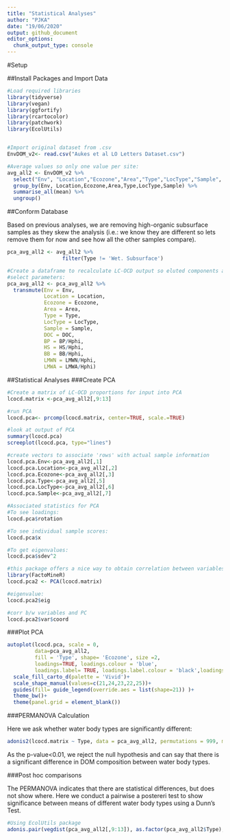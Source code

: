 ```yaml
---
title: "Statistical Analyses"
author: "PJKA"
date: "19/06/2020"
output: github_document
editor_options: 
  chunk_output_type: console
---
```

#Setup

##Install Packages and Import Data

```r
#Load required libraries
library(tidyverse)
library(vegan)
library(ggfortify)
library(rcartocolor)
library(patchwork)
library(EcolUtils)


#Import original dataset from .csv
EnvDOM_v2<- read.csv("Aukes et al LO Letters Dataset.csv")

#Average values so only one value per site:
avg_all2 <- EnvDOM_v2 %>%
  select("Env", "Location","Ecozone","Area","Type","LocType","Sample", "DOC","Hphi","BP","HS","BB","LMWN","LMWA","SUVA") %>%
  group_by(Env, Location,Ecozone,Area,Type,LocType,Sample) %>%
  summarise_all(mean) %>%
  ungroup()
```

##Conform Database  

Based on previous analyses, we are removing high-organic subsurface samples as they skew the analysis (i.e.: we know they are different so lets remove them for now and see how all the other samples compare).  

```r
pca_avg_all2 <- avg_all2 %>%
                  filter(Type != 'Wet. Subsurface')

#Create a dataframe to recalculate LC-OCD output so eluted components are proportions of overall eluted DOM (mgC/L) concentration
#select parameters:
pca_avg_all2 <- pca_avg_all2 %>%
  transmute(Env = Env,
            Location = Location,
            Ecozone = Ecozone,
            Area = Area,
            Type = Type,
            LocType = LocType,
            Sample = Sample,
            DOC = DOC,
            BP = BP/Hphi,
            HS = HS/Hphi,
            BB = BB/Hphi,
            LMWN = LMWN/Hphi,
            LMWA = LMWA/Hphi)

```

##Statistical Analyses
###Create PCA
```r
#Create a matrix of LC-OCD proportions for input into PCA 
lcocd.matrix <-pca_avg_all2[,9:13]

#run PCA
lcocd.pca<- prcomp(lcocd.matrix, center=TRUE, scale.=TRUE)

#look at output of PCA
summary(lcocd.pca)
screeplot(lcocd.pca, type="lines")

#create vectors to associate 'rows' with actual sample information
lcocd.pca.Env<-pca_avg_all2[,1]
lcocd.pca.Location<-pca_avg_all2[,2]
lcocd.pca.Ecozone<-pca_avg_all2[,3]
lcocd.pca.Type<-pca_avg_all2[,5]
lcocd.pca.LocType<-pca_avg_all2[,6]
lcocd.pca.Sample<-pca_avg_all2[,7]

#Associated statistics for PCA
#To see loadings:
lcocd.pca$rotation

#To see individual sample scores:
lcocd.pca$x

#To get eigenvalues:
lcocd.pca$sdev^2

#this package offers a nice way to obtain correlation between variables and PC
library(FactoMineR)
lcocd.pca2 <- PCA(lcocd.matrix)

#eigenvalue:
lcocd.pca2$eig

#corr b/w variables and PC
lcocd.pca2$var$coord
```

###Plot PCA
```r
autoplot(lcocd.pca, scale = 0, 
         data=pca_avg_all2, 
         fill = 'Type', shape= 'Ecozone', size =2,
         loadings=TRUE, loadings.colour = 'blue',
         loadings.label= TRUE, loadings.label.colour = 'black',loadings.label.size=3)+
  scale_fill_carto_d(palette = 'Vivid')+
  scale_shape_manual(values=c(21,24,23,22,25))+
  guides(fill= guide_legend(override.aes = list(shape=21)) )+
  theme_bw()+
  theme(panel.grid = element_blank())
```

###PERMANOVA Calculation

Here we ask whether water body types are significantly different:

```r
adonis2(lcocd.matrix ~ Type, data = pca_avg_all2, permutations = 999, method='euclidean', strata='Ecozone')
```

As the p-value<0.01, we reject the null hypothesis and can say that there is a significant difference in DOM composition between water body types.

###Post hoc comparisons

The PERMANOVA indicates that there are statistical differences, but does not show where. Here we conduct a pairwise a postereri test to show significance between means of different water body types using a Dunn's Test.

```r
#Using EcolUtils package
adonis.pair(vegdist(pca_avg_all2[,9:13]), as.factor(pca_avg_all2$Type), corr.method = 'bonferroni', nper = 8000)
```
